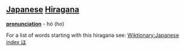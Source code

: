== [[Japanese]] [[Hiragana]] ==
'''[[pronunciation]]''' - hó (ho)

For a list of words starting with this hiragana see: [[Wiktionary:Japanese index ほ]]